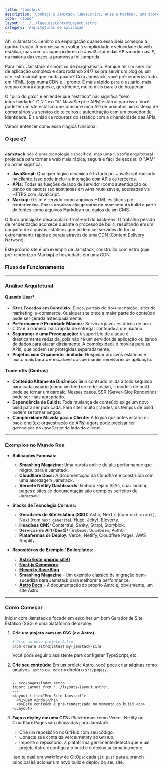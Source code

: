 ```yaml
---
title: 'Jamstack'
description: 'Conheça o Jamstack (JavaScript, APIs e Markup), uma abordagem para construir sites rápidos e seguros, pré-renderizando o máximo possível e servindo via CDN.'
icon: 'cloud'
layout: '../../layouts/ContentLayout.astro'
category: 'Arquiteturas de Aplicação'
---
```


Ah, o Jamstack. Lembro da empolgação quando essa ideia começou a ganhar tração. A promessa era voltar à simplicidade e velocidade da web estática, mas com os superpoderes do JavaScript e das APIs modernas. E, na maioria das vezes, a promessa foi cumprida.

Para mim, Jamstack é sinônimo de pragmatismo. Por que ter um servidor de aplicação complexo e caro rodando 24/7 só pra servir um blog ou um site institucional que muda pouco? Com Jamstack, você pré-renderiza tudo em HTML, joga numa CDN e... pronto. É mais rápido para o usuário, mais seguro contra ataques e, geralmente, muito mais barato de hospedar.

O "pulo do gato" é entender que "estático" não significa "sem interatividade". O "J" e o "A" (JavaScript e APIs) estão aí para isso. Você pode ter um site estático que consome uma API de produtos, um sistema de comentários via serviço de terceiros e autenticação com um provedor de identidade. É a união da robustez do estático com a dinamicidade das APIs.

Vamos entender como essa mágica funciona.

### O que é?

---

**Jamstack** não é uma tecnologia específica, mas uma filosofia arquitetural projetada para tornar a web mais rápida, segura e fácil de escalar. O "JAM" no nome significa:

*   **JavaScript:** Qualquer lógica dinâmica é tratada por JavaScript rodando no cliente. Isso pode incluir a interação com APIs de terceiros.
*   **APIs:** Todas as funções do lado do servidor (como autenticação ou banco de dados) são abstraídas em APIs reutilizáveis, acessadas via HTTPS com JavaScript.
*   **Markup:** O site é servido como arquivos HTML estáticos pré-renderizados. Esses arquivos são gerados no momento do build a partir de fontes como arquivos Markdown ou dados de um CMS.

O fluxo principal é desacoplar o front-end do back-end. O trabalho pesado de renderização acontece durante o processo de build, resultando em um conjunto de arquivos estáticos que podem ser servidos de forma extremamente rápida e barata através de uma CDN (Content Delivery Network).

Este próprio site é um exemplo de Jamstack, construído com Astro (que pré-renderiza o Markup) e hospedado em uma CDN.

### Fluxo de Funcionamento

<JamstackDiagram />

---

### Análise Arquitetural

#### Quando Usar?
*   **Sites Focados em Conteúdo:** Blogs, portais de documentação, sites de marketing, e-commerce. Qualquer site onde a maior parte do conteúdo pode ser gerada antecipadamente.
*   **Performance é Prioridade Máxima:** Servir arquivos estáticos de uma CDN é a maneira mais rápida de entregar conteúdo a um usuário.
*   **Segurança é uma Preocupação:** A superfície de ataque é drasticamente reduzida, pois não há um servidor de aplicação ou banco de dados para atacar diretamente. A complexidade é movida para as APIs, que podem ser protegidas separadamente.
*   **Projetos com Orçamento Limitado:** Hospedar arquivos estáticos é muito mais barato e escalável do que manter servidores de aplicação.

#### Trade-offs (Contras)
*   **Conteúdo Altamente Dinâmico:** Se o conteúdo muda a todo segundo para cada usuário (como um feed de rede social), o modelo de build pode se tornar um gargalo. Nesses casos, SSR (Server-Side Rendering) pode ser mais apropriado.
*   **Dependência de Builds:** Toda mudança de conteúdo exige um novo build para ser publicada. Para sites muito grandes, os tempos de build podem se tornar longos.
*   **Complexidade Movida para o Cliente:** A lógica que antes estaria no back-end (ex: orquestração de APIs) agora pode precisar ser gerenciada no JavaScript do lado do cliente.

---

### Exemplos no Mundo Real

*   **Aplicações Famosas:**
    *   **Smashing Magazine:** Uma revista online de alta performance que migrou para a Jamstack.
    *   **Cloudflare Docs:** A documentação da Cloudflare é construída com uma abordagem Jamstack.
    *   **Vercel e Netlify Dashboards:** Embora sejam SPAs, suas landing pages e sites de documentação são exemplos perfeitos de Jamstack.

*   **Stacks de Tecnologia Comuns:**
    *   **Geradores de Site Estático (SSG):** Astro, Next.js (com `next export`), Nuxt (com `nuxt generate`), Hugo, Jekyll, Eleventy.
    *   **Headless CMS:** Contentful, Sanity, Strapi, Storyblok.
    *   **Serviços de API (BaaS):** Firebase, Supabase, Auth0.
    *   **Plataformas de Deploy:** Vercel, Netlify, Cloudflare Pages, AWS Amplify.

*   **Repositórios de Exemplo / Boilerplates:**
    *   **[Astro (Este próprio site!)](https://github.com/tiagovilasboas/front-end-architecture)**
    *   **[Next.js Commerce](https://github.com/vercel/commerce)**
    *   **[Eleventy Base Blog](https://github.com/11ty/eleventy-base-blog)**
    *   **[Smashing Magazine](https://www.smashingmagazine.com/)** - Um exemplo clássico de migração bem-sucedida para Jamstack para melhorar a performance.
    *   **[Astro Docs](https://docs.astro.build/)** - A documentação do próprio Astro é, obviamente, um site Astro.

---

### Como Começar

Iniciar com Jamstack é focado em escolher um bom Gerador de Site Estático (SSG) e uma plataforma de deploy.

1.  **Crie um projeto com um SSG (ex: Astro):**
    ```bash
    # Crie um novo projeto Astro
    pnpm create astro@latest my-jamstack-site
    ```
    Você pode seguir o assistente para configurar TypeScript, etc.

2.  **Crie seu conteúdo:**
    Em um projeto Astro, você pode criar páginas como arquivos `.astro` ou `.mdx` no diretório `src/pages/`.

    ```astro
    ---
    // src/pages/index.astro
    import Layout from '../layouts/Layout.astro';
    ---
    <Layout title="Meu Site Jamstack">
      <h1>Bem-vindo!</h1>
      <p>Este conteúdo é pré-renderizado no momento do build.</p>
    </Layout>
    ```

3.  **Faça o deploy em uma CDN:**
    Plataformas como Vercel, Netlify ou Cloudflare Pages são otimizadas para Jamstack.

    *   Crie um repositório no GitHub com seu código.
    *   Conecte sua conta da Vercel/Netlify ao GitHub.
    *   Importe o repositório. A plataforma geralmente detecta que é um projeto Astro e configura o build e o deploy automaticamente.

    Isso te dará um workflow de GitOps: cada `git push` para a branch principal irá acionar um novo build e deploy do seu site. 